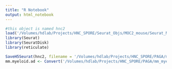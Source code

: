 ```yaml
---
title: "R Notebook"
output: html_notebook
---
```


```r
#this object is named hnc2
load('/Volumes/hdlab/Projects/HNC_SPORE/Seurat_Objs/MOC2_mouse/Seurat_MOC2_K17KO_MonMacDC_2021-09-02.rda')
library(Seurat)
library(SeuratDisk)
library(reticulate)
```

```r
SaveH5Seurat(hnc2, filename = '/Volumes/hdlab/Projects/HNC_SPORE/PAGA/mm_myeloid')
mm.myeloid.ad <- Convert('/Volumes/hdlab/Projects/HNC_SPORE/PAGA/mm_myeloid.h5Seurat', dest = 'h5ad')
```

